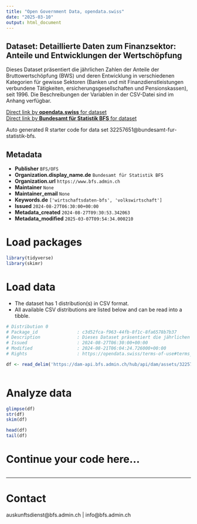 ```yaml
---
title: "Open Government Data, opendata.swiss"
date: "2025-03-10"
output: html_document
---
```


## Dataset: Detaillierte Daten zum Finanzsektor: Anteile und Entwicklungen der Wertschöpfung

Dieses Dataset präsentiert die jährlichen Zahlen der Anteile der Bruttowertschöpfung (BWS) und deren Entwicklung in verschiedenen Kategorien für gewisse Sektoren (Banken und mit Finanzdienstleistungen verbundene Tätigkeiten, ersicherungsgesellschaften und Pensionskassen), seit 1996. Die Beschreibungen der Variablen in der CSV-Datei sind im Anhang verfügbar.

[Direct link by **opendata.swiss** for dataset](https://opendata.swiss/de/dataset/detaillierte-daten-zum-finanzsektor-anteile-und-entwicklungen-der-wertschopfung3)<br>
[Direct link by **Bundesamt für Statistik BFS** for dataset](https://www.bfs.admin.ch/asset/de/ts-x-04.02.03.05)

Auto generated R starter code for data set 32257651@bundesamt-fur-statistik-bfs.

## Metadata

- **Publisher** `BFS/OFS`
- **Organization.display_name.de** `Bundesamt für Statistik BFS`
- **Organization.url** `https://www.bfs.admin.ch`
- **Maintainer** `None`
- **Maintainer_email** `None`
- **Keywords.de** `['wirtschaftsdaten-bfs', 'volkswirtschaft']`
- **Issued** `2024-08-27T06:30:00+00:00`
- **Metadata_created** `2024-08-27T09:30:53.342063`
- **Metadata_modified** `2025-03-07T09:54:34.000210`


# Load packages

```r

library(tidyverse)
library(skimr)

```

# Load data

-   The dataset has 1 distribution(s) in CSV format.
-   All available CSV distributions are listed below and can be read into a tibble.

```r

# Distribution 0
# Package_id               : c3d52fca-f963-44fb-8f1c-8fa6578b7b37
# Description              : Dieses Dataset präsentiert die jährlichen Zahlen der Anteile der Bruttowertschöpfung (BWS) und deren Entwicklung in verschiedenen Kategorien für gewisse Sektoren (Banken und mit Finanzdienstleistungen verbundene Tätigkeiten, ersicherungsgesellschaften und Pensionskassen), seit 1996. Die Beschreibungen der Variablen in der CSV-Datei sind im Anhang verfügbar.
# Issued                   : 2024-08-27T06:30:00+00:00
# Modified                 : 2024-08-21T06:04:24.726000+00:00
# Rights                   : https://opendata.swiss/terms-of-use#terms_by_ask

df <- read_delim('https://dam-api.bfs.admin.ch/hub/api/dam/assets/32257660/master')



```

# Analyze data

```r

glimpse(df)
str(df)
skim(df)

head(df)
tail(df)

```

# Continue your code here...

```r

```

------------------------------------------------------------------------

# Contact

auskunftsdienst@bfs.admin.ch | info@bfs.admin.ch
